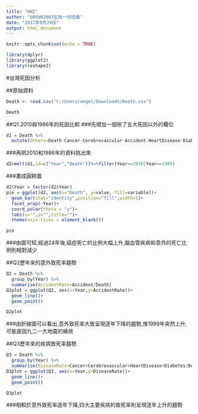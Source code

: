 ---
title: "HW2"
author: "b06b02003生技一何佳儀"
date: "2017年9月29日"
output: html_document
---

```{r setup, include=FALSE}
knitr::opts_chunk$set(echo = TRUE)
```
```{r}
library(dplyr)
library(ggplot2)
library(reshape2)
```
#台灣死因分析

##原始資料
```{r}
Death <- read.csv("C:/Users/angel/Downloads/Death.csv")
```
```{r echo=FALSE}
Death
```

##Q1.2010與1986年的死因比較
###先增加一個除了五大死因以外的欄位
```{r}
d1 = Death %>% 
  mutate(Others=Death-Cancer-Cerebrovascular-Accident-HeartDisease-Diabetes)
```
###再把2010和1986年的資料挑出來
```{r}
d2=melt(d1,id=c("Year","Death"))%>%filter(Year==2010|Year==1986)
```
###畫成圓餅圖
```{r}
d2$Year = factor(d2$Year)
pie = ggplot(d2, aes(x="Death", y=value, fill=variable))+
  geom_bar(stat="identity",position="fill",width=1)+
  facet_wrap(~Year)+
  coord_polar(theta = "y")+
  labs(x="",y="",title="")+
  theme(axis.ticks = element_blank())
```
```{r echo=FALSE}
pie
```

###由圖可知,經過24年後,癌症死亡的比例大幅上升,腦血管疾病和意外的死亡比例則相對減少

##Q2歷年來的意外致死率趨勢
```{r}
Q2 = Death %>%
  group_by(Year) %>%
  summarise(AccidentRate=Accident/Death)
Q2plot = ggplot(Q2, aes(x=Year,y=AccidentRate))+
  geom_line()+
  geom_point()
```
```{r echo=FALSE}
Q2plot
```

###由折線圖可以看出,意外致死率大致呈現逐年下降的趨勢,惟1999年突然上升,可能是因九二一大地震的緣故

##Q3歷年來的疾病致死率趨勢
```{r}
Q3 = Death %>%
  group_by(Year) %>%
  summarise(DiseaseRate=Cancer+Cerebrovascular+HeartDisease+Diabetes/Death)
Q3plot = ggplot(Q3, aes(x=Year,y=DiseaseRate))+
  geom_line()+
  geom_point()
```
```{r echo=FALSE}
Q3plot
```

###相較於意外致死率逐年下降,四大主要疾病的致死率則呈現逐年上升的趨勢
